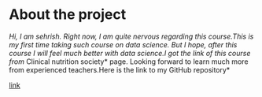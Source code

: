 
# About the project


*Hi, I am sehrish. Right now, I am quite nervous regarding this course.This is my first time taking such course on data science. But I hope, after this course I will feel much better with data science.I got the link of this course from *Clinical nutrition society* page. Looking forward to learn much more from experienced teachers.Here is the link to my GitHub repository*


[link](https://sehrisn.github.io/IODS-project/)